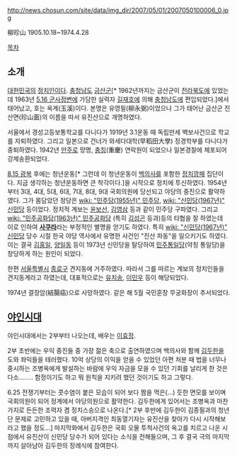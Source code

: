 http://news.chosun.com/site/data/img_dir/2007/05/01/2007050100006_0.jpg

柳珍山 1905.10.18~1974.4.28

[[목차]]
== 소개 ==
[[대한민국]]의 [[정치인]]이다. [[충청남도]] [[금산군]][* 1962년까지는 금산군이 [[전라북도]]에 있었는데 1963년 [[5.16 군사정변]]에 가담한 실력자 [[길재호]]에 의해 [[충청남도]]에 편입되었다.]에서 태어났고, 호는 옥계(玉溪)이다. 본명은 유영필(柳永弼)이었으나 그가 태어난 금산군 진산면(珍山面)의 이름을 따서 유진산으로 개명하였다.

서울에서 경성고등보통학교를 다니다가 1919년 3.1운동 때 독립만세 벽보사건으로 학교를 자퇴하였다. 그리고 일본으로 건너가 와세다대학(早稻田大學) 정경학부를 다니다가 중퇴하였다. 1942년 [[만주]]로 망명, [[충칭]](重慶) 연락원이 되었으나 일본경찰에 체포되어 강제송환되었다. 

[[8.15 광복]] 후에는 청년운동[* 그런데 이 청년운동이 [[백의사]]를 포함한 [[정치깡패]] 집단이다. 지금 생각하는 청년운동하면 큰 착각이다.]을 시작으로 정치에 투신하였다. 1954년부터 3대, 4대, 5대, 6대, 7대, 8대, 9대 국회의원에 당선되고 야당의 중진으로 활약하였다. 그가 몸담았던 정당은 [[wiki: "민주당(1955년)" 민주당]], [[wiki: "신민당(1967년)" 신민당]] 등이었다. 정치적 계보는 [[윤보선]], [[김영삼]] 등과 같이 민주당 구파였다. 그리고 [[wiki: "민주공화당(1963년)" 민주공화당]] (특히 [[김성곤]] 등과)등의 타협을 잘 하였는데 이로 인하여 '''[[사쿠라]]'''라는 부정적인 별명을 얻기도 하였다. 특히 [[wiki: "신민당(1967년)" 신민당]] 당수 시절 한국 야당 역사에서 유명한 사건인 "진산 파동"을 일으키기도 하였다. 이는 결국 [[김홍일]], [[양일동]] 등이 1973년 신민당을 탈당하여 [[민주통일당]](약칭 통일당)을 창당하게 하는 원인이 되었다.

한편 [[서울특별시]] [[종로구]] 견지동에 거주하였다. 따라서 그를 따르는 계보의 정치인들을 견지동계라고 하였는데, 대표적으로는 [[유치송]], [[이민우]] 등이 해당되었다.

1974년 결장암(結腸癌)으로 사망하였다. 같은 해 5월 국민훈장 무궁화장이 추서되었다.


== [[야인시대]] ==
야인시대에서는 2부부터 나오는데, 배우는 [[이효정]]. 

2부 초반에는 우익 중진들 중 가장 젊은 축으로 출연하였으며 백의사와 함께 [[김두한]]을 도와 좌익들을 테러했다. 10억 상당의 이익을 얻을 수 있었던 아편 처분 때 법을 너무나 중시하는 조병옥에게 발설하는 바람에 우익 자금을 모을 수 있던 기회를 날리게 한 것은 다소........ 함정이기도 하고 뭐 원칙을 지키려 했던 것이기도 하고 그렇다.

6.25 전쟁기부터는 콧수염이 붙은 모습이 되어 보다 짬을 먹은(...) 듯한 면모를 보이며 국회의원이 되어 정계에서 야당의원으로 활약한다. 김두한에게 있어서는 조병옥과 마찬가지로 든든한 조력자 겸 정치스승으로 나온다.[* 2부 후반에 김두한이 김종필과의 청년단 문제로 고민하고 있을 때, 아버지격인 최동열기자는 유진산을 찾아가 다시 시작해보라고 했을 정도...] 마지막화에서 김두한은 국회 오물 투척사건의 옥고를 치르고 나온 시점에서 유진산이 신민당 당수가 되어 있다는 소식을 전해들으며, 그 후 결국 극의 마지막까지 살아남아 김두한의 장례식에 참여한다.
